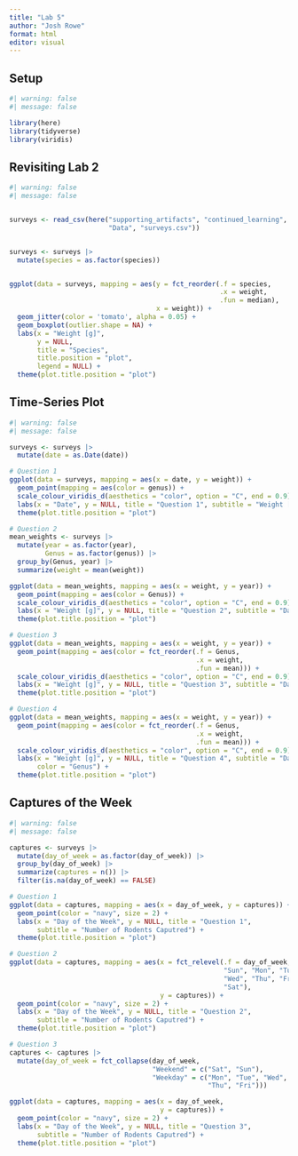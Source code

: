 ```yaml
---
title: "Lab 5"
author: "Josh Rowe"
format: html
editor: visual
---
```


## Setup

```r
#| warning: false
#| message: false

library(here)
library(tidyverse)
library(viridis)

```

## Revisiting Lab 2

```r
#| warning: false
#| message: false


surveys <- read_csv(here("supporting_artifacts", "continued_learning",
                         "Data", "surveys.csv"))


surveys <- surveys |> 
  mutate(species = as.factor(species))


ggplot(data = surveys, mapping = aes(y = fct_reorder(.f = species, 
                                                     .x = weight,
                                                     .fun = median),
                                     x = weight)) + 
  geom_jitter(color = 'tomato', alpha = 0.05) +
  geom_boxplot(outlier.shape = NA) + 
  labs(x = "Weight [g]", 
       y = NULL, 
       title = "Species", 
       title.position = "plot",
       legend = NULL) + 
  theme(plot.title.position = "plot")


```

## Time-Series Plot

```r
#| warning: false
#| message: false

surveys <- surveys |> 
  mutate(date = as.Date(date))

# Question 1
ggplot(data = surveys, mapping = aes(x = date, y = weight)) + 
  geom_point(mapping = aes(color = genus)) + 
  scale_colour_viridis_d(aesthetics = "color", option = "C", end = 0.9) + 
  labs(x = "Date", y = NULL, title = "Question 1", subtitle = "Weight [g]") + 
  theme(plot.title.position = "plot")

# Question 2
mean_weights <- surveys |> 
  mutate(year = as.factor(year),
         Genus = as.factor(genus)) |> 
  group_by(Genus, year) |> 
  summarize(weight = mean(weight))

ggplot(data = mean_weights, mapping = aes(x = weight, y = year)) + 
  geom_point(mapping = aes(color = Genus)) + 
  scale_colour_viridis_d(aesthetics = "color", option = "C", end = 0.9) + 
  labs(x = "Weight [g]", y = NULL, title = "Question 2", subtitle = "Date") + 
  theme(plot.title.position = "plot")

# Question 3
ggplot(data = mean_weights, mapping = aes(x = weight, y = year)) + 
  geom_point(mapping = aes(color = fct_reorder(.f = Genus,
                                               .x = weight,
                                               .fun = mean))) + 
  scale_colour_viridis_d(aesthetics = "color", option = "C", end = 0.9) + 
  labs(x = "Weight [g]", y = NULL, title = "Question 3", subtitle = "Date") + 
  theme(plot.title.position = "plot")

# Question 4
ggplot(data = mean_weights, mapping = aes(x = weight, y = year)) + 
  geom_point(mapping = aes(color = fct_reorder(.f = Genus,
                                               .x = weight,
                                               .fun = mean))) + 
  scale_colour_viridis_d(aesthetics = "color", option = "C", end = 0.9) + 
  labs(x = "Weight [g]", y = NULL, title = "Question 4", subtitle = "Date",
       color = "Genus") + 
  theme(plot.title.position = "plot")


```

## Captures of the Week

```r
#| warning: false
#| message: false

captures <- surveys |> 
  mutate(day_of_week = as.factor(day_of_week)) |> 
  group_by(day_of_week) |> 
  summarize(captures = n()) |> 
  filter(is.na(day_of_week) == FALSE)

# Question 1
ggplot(data = captures, mapping = aes(x = day_of_week, y = captures)) + 
  geom_point(color = "navy", size = 2) + 
  labs(x = "Day of the Week", y = NULL, title = "Question 1",
       subtitle = "Number of Rodents Caputred") + 
  theme(plot.title.position = "plot")

# Question 2
ggplot(data = captures, mapping = aes(x = fct_relevel(.f = day_of_week,
                                                      "Sun", "Mon", "Tue",
                                                      "Wed", "Thu", "Fri",
                                                      "Sat"),
                                      y = captures)) + 
  geom_point(color = "navy", size = 2) + 
  labs(x = "Day of the Week", y = NULL, title = "Question 2",
       subtitle = "Number of Rodents Caputred") + 
  theme(plot.title.position = "plot")

# Question 3
captures <- captures |> 
  mutate(day_of_week = fct_collapse(day_of_week,
                                    "Weekend" = c("Sat", "Sun"), 
                                    "Weekday" = c("Mon", "Tue", "Wed", 
                                                  "Thu", "Fri")))

ggplot(data = captures, mapping = aes(x = day_of_week,
                                      y = captures)) + 
  geom_point(color = "navy", size = 2) + 
  labs(x = "Day of the Week", y = NULL, title = "Question 3",
       subtitle = "Number of Rodents Caputred") + 
  theme(plot.title.position = "plot")

```

